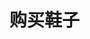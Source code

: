 # 购买鞋子
<ScDailyConversation />
<br />
<Dialog>
# Do you have these hiking boots in size 8.5?
#### The boots don't come in half sizes. So the next size after 8 is 9.
# I see. I'd like to try both sizes 8 and 9 then.
#### OK. I'll be right back. How do they feel?
# Size 8 is too tight at the front. The shoes [pinch/v.] my feet.
#### OK. Let's try size 9. How do they feel?
# They are more [comfortable/adj.]. But I'm not sure if they're too [loose/adj./4].
#### Let me see. I can fit one finger between the [heel/n.] of your foot and the shoe. This is the right size.
# OK. I'll take size 9 then.
#### I'll ring it up at the cash register.
# Thanks.
</Dialog>
